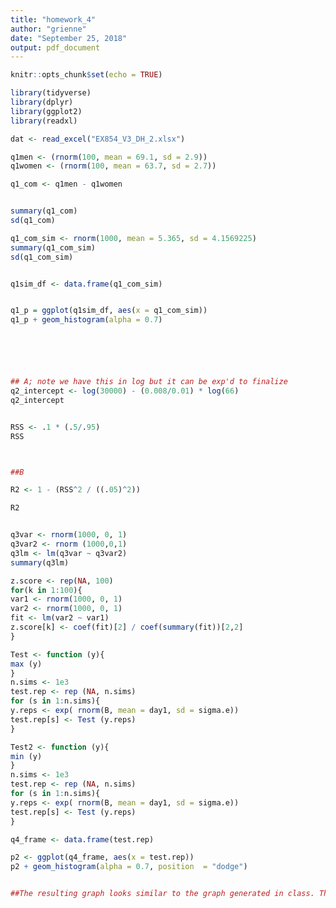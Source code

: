 ```yaml
---
title: "homework_4"
author: "grienne"
date: "September 25, 2018"
output: pdf_document
---
```


```r
knitr::opts_chunk$set(echo = TRUE)
```


```r

library(tidyverse)
library(dplyr)
library(ggplot2)
library(readxl)

dat <- read_excel("EX854_V3_DH_2.xlsx")


```



```r

q1men <- (rnorm(100, mean = 69.1, sd = 2.9))
q1women <- (rnorm(100, mean = 63.7, sd = 2.7))

q1_com <- q1men - q1women


summary(q1_com)
sd(q1_com)

q1_com_sim <- rnorm(1000, mean = 5.365, sd = 4.1569225)
summary(q1_com_sim)
sd(q1_com_sim)


q1sim_df <- data.frame(q1_com_sim)


q1_p = ggplot(q1sim_df, aes(x = q1_com_sim))
q1_p + geom_histogram(alpha = 0.7) 







```


```r

## A; note we have this in log but it can be exp'd to finalize
q2_intercept <- log(30000) - (0.008/0.01) * log(66)
q2_intercept


RSS <- .1 * (.5/.95)
RSS



##B

R2 <- 1 - (RSS^2 / ((.05)^2))

R2



```


```r

q3var <- rnorm(1000, 0, 1)
q3var2 <- rnorm (1000,0,1)
q3lm <- lm(q3var ~ q3var2)
summary(q3lm)

z.score <- rep(NA, 100)
for(k in 1:100){
var1 <- rnorm(1000, 0, 1)
var2 <- rnorm(1000, 0, 1)
fit <- lm(var2 ~ var1)
z.score[k] <- coef(fit)[2] / coef(summary(fit))[2,2]
}

```


```r

Test <- function (y){
max (y)
}
n.sims <- 1e3
test.rep <- rep (NA, n.sims)
for (s in 1:n.sims){
y.reps <- exp( rnorm(B, mean = day1, sd = sigma.e))
test.rep[s] <- Test (y.reps)
}

Test2 <- function (y){
min (y)
}
n.sims <- 1e3
test.rep <- rep (NA, n.sims)
for (s in 1:n.sims){
y.reps <- exp( rnorm(B, mean = day1, sd = sigma.e))
test.rep[s] <- Test (y.reps)
}

q4_frame <- data.frame(test.rep)

p2 <- ggplot(q4_frame, aes(x = test.rep))
p2 + geom_histogram(alpha = 0.7, position  = "dodge")


##The resulting graph looks similar to the graph generated in class. The graph in class was produced using les than 150 individuals, the graph generated here is produced with over 1000 suggesting that if the number of individuals was increased in the class graph the image would likely look similar. 
```
